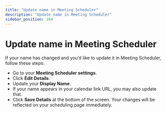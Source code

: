 ```yaml
---
title: "Update name in Meeting Scheduler"
description: "Update name in Meeting Scheduler"
sidebar_position: 104
---
```


# Update name in Meeting Scheduler

If your name has changed and you’d like to update it in Meeting Scheduler, follow these steps:
- Go to your **Meeting Scheduler settings**. 
- Click **Edit Details**.  
- Update your **Display Name**.
- If your name appears in your calendar link URL, you may also update that. 
- Click **Save Details** at the bottom of the screen.
Your changes will be reflected on your scheduling page immediately.
